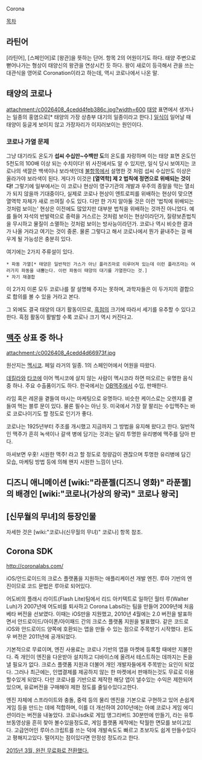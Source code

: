 Corona

[[목차]]
== 라틴어 ==
[라틴어], [스페인어]로 [왕관]을 뜻하는 단어. 항목 2의 어원이기도 하다. 태양 주변으로 뻗어나가는 형상이 태양신의 왕관을 연상시킨 듯 하다. 왕이 새로이 등극해서 관을 쓰는 대관식을 영어로 Coronation이라고 하는데, 역시 코로나에서 나온 말.

== 태양의 코로나 ==
attachment:/c0026408_4cedd4feb386c.jpg?width=600
[[태양]] 표면에서 생겨나는 일종의 홍염으로[* 태양의 가장 상층부 대기의 일종이라고 한다.] [[일식]]이 일어날 때 태양이 둥글게 보이지 않고 가장자리가 이지러보이는 원인이다. 

=== 코로나 가열 문제 ===
그냥 대기라도 온도가 '''섭씨 수십만~수백만 도'''의 온도를 자랑하며 이는 태양 표면 온도인 5천도의 100배 이상 되는 수치이다! 위 사진에서도 알 수 있지만, 일식 당시 보여지는 코로나의 색깔은 백색이나 보라색인데 [[불]]항목에서 설명한 것 처럼 섭씨 수십만도 이상은 올라가야 보라색이 된다. 게다가 이것은 '''[열역학] 제 2 법칙에 정면으로 위배되는 것이다!''' 그렇기에 일부에서는 이 코로나 현상이 영구기관의 개발과 우주의 종말을 막는 열쇠가 되지 않을까 기대중이다, 실제로 코로나 현상이 엔트로피를 위배하는 현상이 맞으면 열역학 자체가 새로 쓰여질 수도 있다. 다만 한 가지 알아둘 것은 이런 '법칙에 위배되는 것처럼 보이는' 현상은 이전에도 많았지만 대부분 법칙을 위배하는 것까진 아니었다. 예를 들어 자석의 반발력으로 중력을 거스르는 것처럼 보이는 현상이라던가, 질량보존법칙을 무시하고 물질이 소멸하는 것처럼 보이는 방사능이라던가. 코로나 역시 비슷한 결과가 나올 거라고 여기는 것이 중론. 물론 그렇다고 해서 코로나에서 뭔가 끝내주는 걸 배우게 될 가능성은 충분히 있다.

여기에는 2가지 주류설이 있다. 

 * 파동 가열[* 태양은 일반적인 가스가 아닌 플라즈마로 이루어져 있는데 이런 플라즈마는 여러가지 파동을 내뿜는다. 이런 파동이 태양의 대기를 가열한다는 것.]
 * 자기 재결합

이 2가지 이론 모두 코로나를 잘 설명해 주지는 못하며, 과학자들은 이 두가지의 결합으로 합의를 볼 수 있을 거라고 본다.

그 외에도 결국 태양의 대기 활동이므로, [[흑점]]의 크기에 따라서 세기를 유추할 수 있다고 한다. 흑점 활동이 활발할 수록 코로나 크기 역시 커진다고.

== [[맥주]] 상표 중 하나 ==
attachment:/c0026408_4cedd4d66973f.jpg

원산지는 [[멕시코]]. 페일 라거의 일종. 1의 스페인어에서 어원을 따왔다.

[[데킬라]]와 [[타코]]에 이어 멕시코에 살지 않는 사람이 멕시코라 하면 떠오르는 유명한 음식 중 하나. 주요 수출품이기도 하다. 한국에서는 [[OB맥주]]에서 수입, 판매한다.

라임 혹은 레몬을 곁들여 마시는 마케팅으로 유명하다. 비슷한 케이스로는 오렌지를 곁들여 먹는 블루 문이 있다. 물론 필수는 아닌 듯. 미국에서 가장 잘 팔리는 수입맥주는 바로 코로나이기도 할 정도로 인기가 좋다.

코로나는 1925년부터 주조를 개시했고 지금까지 그 방법을 유지해 왔다고 한다. 일반적인 맥주가 흔히 녹색이나 갈색 병에 담기는 것과는 달리 투명한 유리병에 맥주를 담아 판다.

마셔보면 우홋! 시원한 맥주! 라고 할 정도로 청량감이 괜찮으며 투명한 유리병에 담긴 모습, 마케팅 방법 등에 의해 왠지 시원한 느낌이 난다.

== 디즈니 애니메이션 [wiki:"라푼젤(디즈니 영화)" 라푼젤]의 배경인 [wiki:"코로나(가상의 왕국)" 코로나 왕국] ==

== [신무월의 무녀]의 등장인물 ==
자세한 것은 [wiki:"코로나(신무월의 무녀)" 코로나] 항목 참조.

== Corona SDK ==

http://coronalabs.com/

iOS/안드로이드의 크로스 플랫폼을 지원하는 애플리케이션 개발 엔진. 루아 기반의 엔진이므로 코드 문법은 루아로 되어있다. 

어도비의 플래시 라이트(Flash Lite)팀에서 리드 아키텍트로 일하던 월터 루(Walter Luh)가 2007년에 어도비를 퇴사하고 Corona Labs라는 팀을 만들어 2009년에 처음 베타 버전을 선보였다. 이때는 iOS만을 지원했고, 2010년 4월에는 2.0 버전을 발표하면서 안드로이드/아이폰/아이패드 간의 크로스 플랫폼 지원을 발표했다. 같은 코드로 iOS와 안드로이드 양쪽에 호환되는 앱을 만들 수 있는 점으로 주목받기 시작했다. 윈도우 버전은 2011년에 공개되었다.

기본적으로 무료이며, 엔진 사용료는 코로나 기반의 앱을 마켓에 등록할 때에만 지불한다. 즉 개인이 엔진을 다운받아 설치하고 디바이스에 올려서 테스트하는 데까지는 돈을 낼 필요가 없다. 크로스 플랫폼 지원과 더불어 개인 개발자들에게 주목받는 요인이 되었다.
그러나 최근에는, 인앱결제를 제공하지 않는 한 마켓에서 판매하는것도 무료로 이용할수있게 되었다. 다만 코로나를 기반으로 제작한 해당 앱이 낼수있는 수익은 제한되어있으며, 유료버전을 구매해야 제한 정도를 줄일수있다고한다.

엔진 자체에 스프라이트와 충돌, 중력 등의 물리 엔진을 기본으로 구현하고 있어 손쉽게 게임 등을 만드는 데에 적합하며, 이를 더 개선하여 2010년에는 아예 코로나 게임 에디션이라는 버전을 내놓았다. 코로나sdk로 게임 앵그리버드 30분만에 만들기, 라는 유투브동영상을 흔히 찾아 볼수있을정도로, 게임 플랫폼 제작에는 탁월한 면모를 보이고있다. 고급언어인 루아스크립트를 쓰는 덕에 개발속도도 빠르고 초보자도 쉽게 만들수있다고 평해지고있다. 떨어지는 점이있다면 안정성 정도라고 한다.

[http://coronalabs.com/blog/2015/03/02/corona-sdk-is-now-free/ 2015년 3월, 완전 무료화로 전환했다.]
